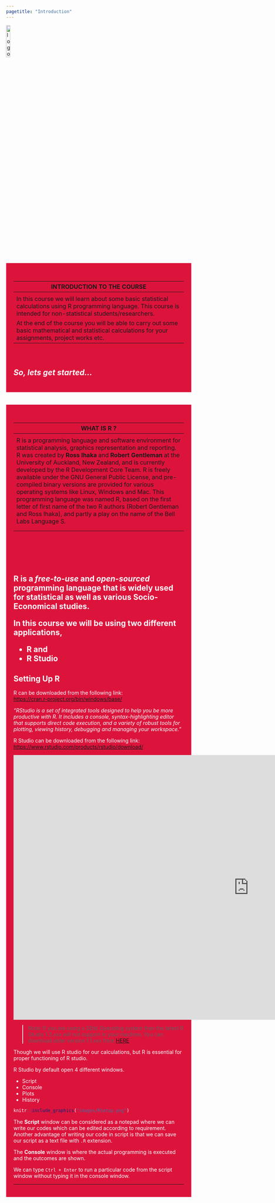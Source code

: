 ```yaml
---
pagetitle: "Introduction"
---
```

<link rel="stylesheet" href="mystyle.css" type="text/css">

<a href="index.html">
  <img src="images/logo.png" alt="logo"  style="width:15%;">
</a>

<br>
<br>

<div style="background-color:crimson;color:white;padding:20px;">
<h2> **INTRODUCTION TO THE COURSE**</h2>
---
<p>
In this course we will learn about some basic statistical calculations using R programming language. This course is intended for non-statistical students/researchers.
At the end of the course you will be able to carry out some basic mathematical and statistical calculations for your assignments, project works etc.

<br>

_So, lets get started..._
</p>
</div>

<br/>
<br/>
<div style="background-color:crimson;color:white;padding:20px;">
<h2> **WHAT IS R ?**</h2>
---
<p>
R is a programming language and software environment for statistical analysis, graphics representation and reporting. R was created by **Ross Ihaka** and **Robert Gentleman** at the University of Auckland, New Zealand, and is currently developed by the R Development Core Team. R is freely available under the GNU General Public License, and pre-compiled binary versions are provided for various operating systems like Linux, Windows and Mac. This programming language was named R, based on the first letter of first name of the two R authors (Robert Gentleman and Ross Ihaka), and partly a play on the name of the Bell Labs Language S.
</p>
</div>

<br/>
<br/>
<br/>


R is a _free-to-use_ and _open-sourced_ programming language that is  widely used  for statistical as well as various Socio-Economical studies.
  
In this course we will be using two different applications,
  
  + R and
  + R Studio
  
## Setting Up R   
  R can be downloaded from the following link:  
  <https://cran.r-project.org/bin/windows/base/>
  
  
  _"RStudio is a set of integrated tools designed to help you be more productive with R. It includes a console, syntax-highlighting editor that supports direct code execution, and a variety of robust tools for plotting, viewing history, debugging and managing your workspace."_
  
  R Studio can be downloaded from the following link:  
  <https://www.rstudio.com/products/rstudio/download/>
  
  <div class="video-container">
  <iframe width="1280" height="720" src="https://www.youtube.com/embed/XF54riV1Vv4" title="YouTube video player" frameborder="0" allow="accelerometer; autoplay; clipboard-write; encrypted-media; gyroscope; picture-in-picture" allowfullscreen></iframe>
  </div>

 
 
 
  >Note: If you are using a 32bit Operating system then the latest R Studio 1.2.xxx will not support in your machine. You can download older version 1.1.xxx from <a href="http://download1.rstudio.org/RStudio-1.1.463.exe">HERE</a>



  
  Though we will use R studio for our calculations, but R is essential for proper functioning of R studio.
  
  R Studio by default open 4 different windows.
  
  * Script
  * Console
  * Plots
  * History
  
  
```r
knitr::include_graphics("images/RSetup.png")
```

The **Script** window can be considered as a notepad where we can write our codes which can be edited according to requirement. Another advantage of writing our code in script is that we can save our script as a text file with `.R` extension. 

The **Console** window is where the actual programming is executed and the outcomes are shown.

We can type `Ctrl + Enter` to run a particular code from the script window without typing it in the console window.

--------

<!-- <div class="pagination"> -->
<!--   <a href="index.html" class="prev btn">PREV</a> -->
<!--   <a href="what_is_r.html" class="next btn">NEXT</a> -->
<!-- </div> -->


